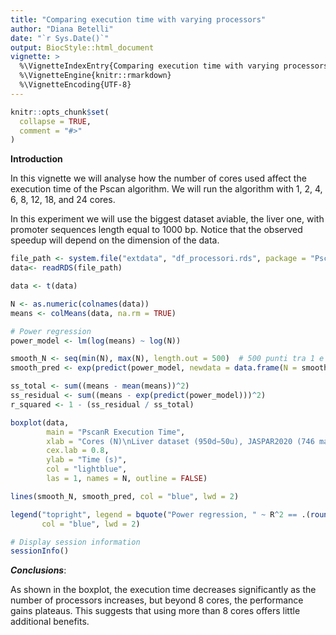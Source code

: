 ```yaml
---
title: "Comparing execution time with varying processors"
author: "Diana Betelli"
date: "`r Sys.Date()`"
output: BiocStyle::html_document
vignette: >
  %\VignetteIndexEntry{Comparing execution time with varying processors}
  %\VignetteEngine{knitr::rmarkdown}
  %\VignetteEncoding{UTF-8}
---
```


```r
knitr::opts_chunk$set(
  collapse = TRUE,
  comment = "#>"
)
```

**Introduction**

In this vignette we will analyse how the number of cores used affect the execution
time of the Pscan algorithm. We will run the algorithm with 1, 2, 4, 6, 8, 12, 18, and 24
cores.

In this experiment we will use the biggest dataset aviable, the liver one, with promoter 
sequences length equal to 1000 bp. 
Notice that the observed speedup will depend on the dimension of the data.

```r
file_path <- system.file("extdata", "df_processori.rds", package = "PscanR")
data<- readRDS(file_path)

data <- t(data)

N <- as.numeric(colnames(data))
means <- colMeans(data, na.rm = TRUE)

# Power regression
power_model <- lm(log(means) ~ log(N))  

smooth_N <- seq(min(N), max(N), length.out = 500)  # 500 punti tra 1 e 24
smooth_pred <- exp(predict(power_model, newdata = data.frame(N = smooth_N)))  # Previsioni

ss_total <- sum((means - mean(means))^2)
ss_residual <- sum((means - exp(predict(power_model)))^2)
r_squared <- 1 - (ss_residual / ss_total) 

```

```r
boxplot(data,
        main = "PscanR Execution Time",
        xlab = "Cores (N)\nLiver dataset (950d−50u), JASPAR2020 (746 matrices), 329 promoters (1000bp)",
        cex.lab = 0.8,
        ylab = "Time (s)",
        col = "lightblue",
        las = 1, names = N, outline = FALSE)

lines(smooth_N, smooth_pred, col = "blue", lwd = 2)

legend("topright", legend = bquote("Power regression, " ~ R^2 == .(round(r_squared, 3))),
       col = "blue", lwd = 2)

# Display session information
sessionInfo()
```

***Conclusions***:

As shown in the boxplot, the execution time decreases significantly as the number 
of processors increases, but beyond 8 cores, the performance gains plateaus. 
This suggests that using more than 8 cores offers little additional benefits.
